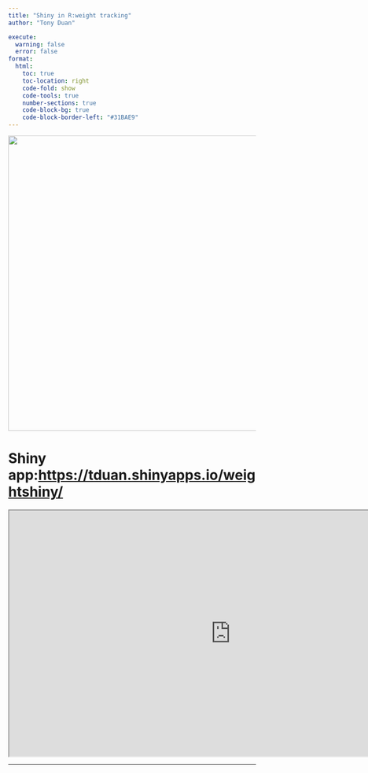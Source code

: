 ```yaml
---
title: "Shiny in R:weight tracking"
author: "Tony Duan"

execute:
  warning: false
  error: false
format:
  html:
    toc: true
    toc-location: right
    code-fold: show
    code-tools: true
    number-sections: true
    code-block-bg: true
    code-block-border-left: "#31BAE9"
---
```


![](images/1.png){width="600"}

# Shiny app:<https://tduan.shinyapps.io/weightshiny/>

```{=html}
<iframe width="900" height="500" src="https://tduan.shinyapps.io/weightshiny/" title="shiny app"></iframe>
```

--------------------------------






